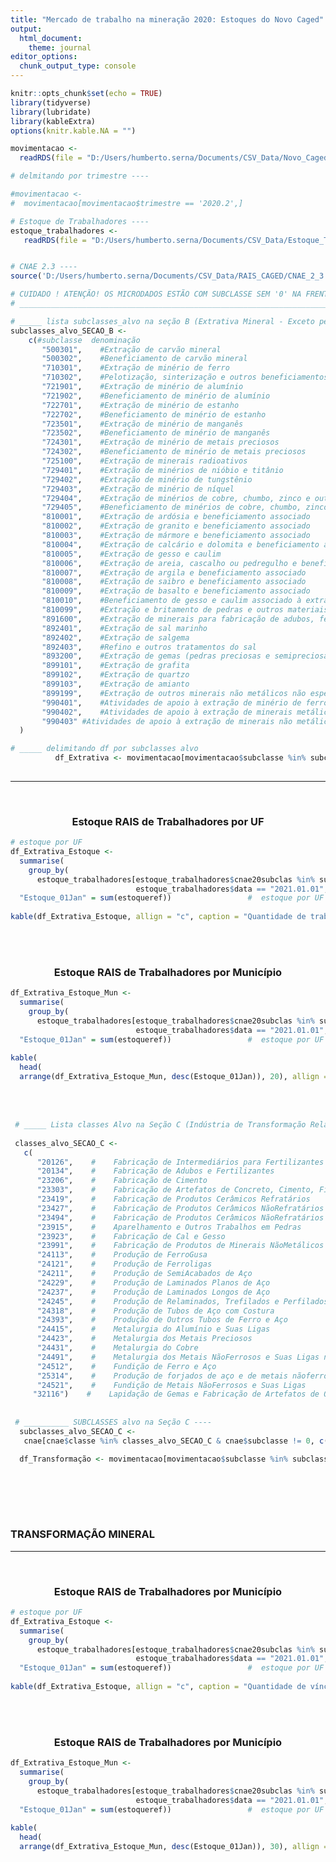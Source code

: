 ---
title: "Mercado de trabalho na mineração 2020: Estoques do Novo Caged"
output: 
  html_document: 
    theme: journal
editor_options: 
  chunk_output_type: console
---

```{r setup, include=FALSE}
knitr::opts_chunk$set(echo = TRUE)
library(tidyverse)
library(lubridate)
library(kableExtra)
options(knitr.kable.NA = "")
```

```{r carregamento, include=FALSE}

movimentacao <- 
  readRDS(file = "D:/Users/humberto.serna/Documents/CSV_Data/Novo_Caged_microdados_2021_movimentacao_secoes_CNAE23_B_C.RDATA")

# delmitando por trimestre ----

#movimentacao <- 
#  movimentacao[movimentacao$trimestre == '2020.2',]

# Estoque de Trabalhadores ----
estoque_trabalhadores <- 
   readRDS(file = "D:/Users/humberto.serna/Documents/CSV_Data/Estoque_Trabalhadores_NovoCaged_Completo.RDATA")


# CNAE 2.3 ----
source('D:/Users/humberto.serna/Documents/CSV_Data/RAIS_CAGED/CNAE_2_3.R')

# CUIDADO ! ATENÇÃO! OS MICRODADOS ESTÃO COM SUBCLASSE SEM '0' NA FRENTE. HÁ SUBCLASSES COM 7 E OUTRAS COM 6 DÍGITOS....
# ______________________________________________________________________________________________----
```

```{r EXTRATIVA MINERAL: subclasses alvo, include=FALSE}

# _____ lista subclasses_alvo na seção B (Extrativa Mineral - Exceto petróleo & Gás) ----
subclasses_alvo_SECAO_B <-                    
    c(#subclasse  denominação
       "500301",	#Extração de carvão mineral
       "500302",	#Beneficiamento de carvão mineral
       "710301",	#Extração de minério de ferro
       "710302",	#Pelotização, sinterização e outros beneficiamentos de minério de ferro
       "721901",	#Extração de minério de alumínio
       "721902",	#Beneficiamento de minério de alumínio
       "722701",	#Extração de minério de estanho
       "722702",	#Beneficiamento de minério de estanho
       "723501",	#Extração de minério de manganês
       "723502",	#Beneficiamento de minério de manganês
       "724301",	#Extração de minério de metais preciosos
       "724302",	#Beneficiamento de minério de metais preciosos
       "725100",	#Extração de minerais radioativos
       "729401",	#Extração de minérios de nióbio e titânio
       "729402",	#Extração de minério de tungstênio
       "729403",	#Extração de minério de níquel
       "729404",	#Extração de minérios de cobre, chumbo, zinco e outros minerais metálicos não ferrosos não especificados anteriormente
       "729405",	#Beneficiamento de minérios de cobre, chumbo, zinco e outros minerais metálicos não ferrosos não especificados anteriormente
       "810001",	#Extração de ardósia e beneficiamento associado
       "810002",	#Extração de granito e beneficiamento associado
       "810003",	#Extração de mármore e beneficiamento associado
       "810004",	#Extração de calcário e dolomita e beneficiamento associado
       "810005",	#Extração de gesso e caulim
       "810006",	#Extração de areia, cascalho ou pedregulho e beneficiamento associado
       "810007",	#Extração de argila e beneficiamento associado
       "810008",	#Extração de saibro e beneficiamento associado
       "810009",	#Extração de basalto e beneficiamento associado
       "810010",	#Beneficiamento de gesso e caulim associado à extração
       "810099",	#Extração e britamento de pedras e outros materiais para construção e beneficiamento associado
       "891600",	#Extração de minerais para fabricação de adubos, fertilizantes e outros produtos químicos
       "892401",	#Extração de sal marinho
       "892402",	#Extração de salgema
       "892403",	#Refino e outros tratamentos do sal
       "893200",	#Extração de gemas (pedras preciosas e semipreciosas)
       "899101",	#Extração de grafita
       "899102",	#Extração de quartzo
       "899103",	#Extração de amianto
       "899199",	#Extração de outros minerais não metálicos não especificados anteriormente
       "990401",	#Atividades de apoio à extração de minério de ferro
       "990402",	#Atividades de apoio à extração de minerais metálicos não ferrosos
       "990403"	#Atividades de apoio à extração de minerais não metálicos
  )

# _____ delimitando df por subclasses alvo
          df_Extrativa <- movimentacao[movimentacao$subclasse %in% subclasses_alvo_SECAO_B, ]
    
```

***

<br>
<div style="text-align:center">

### Estoque RAIS de Trabalhadores por UF

</div>

```{r Extrativa_Variacao_Estoque_UF, echo=FALSE, message=FALSE}

# estoque por UF 
df_Extrativa_Estoque <- 
  summarise(
    group_by(
      estoque_trabalhadores[estoque_trabalhadores$cnae20subclas %in% subclasses_alvo_SECAO_B & 
                            estoque_trabalhadores$data == "2021.01.01",], UF_sigla),
  "Estoque_01Jan" = sum(estoqueref))                 #  estoque por UF em 1/jul/2020
  
kable(df_Extrativa_Estoque, allign = "c", caption = "Quantidade de trabalhadores na subclasse Extração de gemas (pedras preciosas e semipreciosas) por UF") %>% kable_styling(bootstrap_options = "striped", full_width = FALSE)

```

<br><br>



<div style="text-align:center">

### Estoque RAIS de Trabalhadores por Município

</div>

```{r Extrativa_Variacao_Estoque_Mun, echo=FALSE, message=FALSE}

df_Extrativa_Estoque_Mun <- 
  summarise(
    group_by(
      estoque_trabalhadores[estoque_trabalhadores$cnae20subclas %in% subclasses_alvo_SECAO_B & 
                            estoque_trabalhadores$data == "2021.01.01",], Município),
  "Estoque_01Jan" = sum(estoqueref))                 #  estoque por UF em 1/jul/2020
  
kable(
  head(
  arrange(df_Extrativa_Estoque_Mun, desc(Estoque_01Jan)), 20), allign = "c", caption = "Quantidade de vínculos trabalhistas na Extrativa Mineral por Município") %>% kable_styling(bootstrap_options = "striped", full_width = FALSE)

```

<br><br>


```{r INDÚSTRIA DE TRANSFORMAÇÃO (MINERAL): subclasses alvo, include=FALSE}

 # _____ Lista classes Alvo na Seção C (Indústria de Transformação Relacionada não associada/consecutiva à mineração) ----
 
 classes_alvo_SECAO_C <- 
   c(
      "20126",	  #    Fabricação de Intermediários para Fertilizantes 
      "20134",    #    Fabricação de Adubos e Fertilizantes 
      "23206",    #    Fabricação de Cimento 
      "23303",    #    Fabricação de Artefatos de Concreto, Cimento, Fibrocimento, Gesso e Materiais Semelhantes 
      "23419",    #    Fabricação de Produtos Cerâmicos Refratários 
      "23427",    #    Fabricação de Produtos Cerâmicos NãoRefratários para Uso Estrutural na Construção 
      "23494",    #    Fabricação de Produtos Cerâmicos NãoRefratários não Especificados Anteriormente 
      "23915",    #    Aparelhamento e Outros Trabalhos em Pedras 
      "23923",    #    Fabricação de Cal e Gesso 
      "23991",    #    Fabricação de Produtos de Minerais NãoMetálicos não Especificados Anteriormente 
      "24113",    #    Produção de FerroGusa 
      "24121",    #    Produção de Ferroligas 
      "24211",    #    Produção de SemiAcabados de Aço 
      "24229",    #    Produção de Laminados Planos de Aço 
      "24237",    #    Produção de Laminados Longos de Aço 
      "24245",    #    Produção de Relaminados, Trefilados e Perfilados de Aço 
      "24318",    #    Produção de Tubos de Aço com Costura 
      "24393",    #    Produção de Outros Tubos de Ferro e Aço 
      "24415",    #    Metalurgia do Alumínio e Suas Ligas 
      "24423",    #    Metalurgia dos Metais Preciosos 
      "24431",    #    Metalurgia do Cobre 
      "24491",    #    Metalurgia dos Metais NãoFerrosos e Suas Ligas não Especificados Anteriormente 
      "24512",    #    Fundição de Ferro e Aço 
      "25314",    #    Produção de forjados de aço e de metais nãoferrosos e suas ligas 
      "24521",    #    Fundição de Metais NãoFerrosos e Suas Ligas 
     "32116")    #    Lapidação de Gemas e Fabricação de Artefatos de Ourivesaria e Joalheria 
 
 
 # __________ SUBCLASSES alvo na Seção C ----
  subclasses_alvo_SECAO_C <- 
   cnae[cnae$classe %in% classes_alvo_SECAO_C & cnae$subclasse != 0, c("subclasse")]

  df_Transformação <- movimentacao[movimentacao$subclasse %in% subclasses_alvo_SECAO_C, ]
  
```

<br><br><br>

### TRANSFORMAÇÃO MINERAL 

***

<br>
<div style="text-align:center">

### Estoque RAIS de Trabalhadores por Município

</div>

```{r Transformação_Variacao_Estoque_UF, echo=FALSE, message=FALSE}

# estoque por UF 
df_Extrativa_Estoque <- 
  summarise(
    group_by(
      estoque_trabalhadores[estoque_trabalhadores$cnae20subclas %in% subclasses_alvo_SECAO_C & 
                            estoque_trabalhadores$data == "2021.01.01",], UF_sigla),
  "Estoque_01Jan" = sum(estoqueref))                 #  estoque por UF em 1/jul/2020
  
kable(df_Extrativa_Estoque, allign = "c", caption = "Quantidade de vínculos trabalhistas na Transformação Mineral por UF") %>% kable_styling(bootstrap_options = "striped", full_width = FALSE)

```

<br><br>



<div style="text-align:center">

### Estoque RAIS de Trabalhadores por Município

</div>

```{r Transformação_Variacao_Estoque_Mun, echo=FALSE, message=FALSE}

df_Extrativa_Estoque_Mun <- 
  summarise(
    group_by(
      estoque_trabalhadores[estoque_trabalhadores$cnae20subclas %in% subclasses_alvo_SECAO_C & 
                            estoque_trabalhadores$data == "2021.01.01",], Município),
  "Estoque_01Jan" = sum(estoqueref))                 #  estoque por UF em 1/jul/2020
  
kable(
  head(
  arrange(df_Extrativa_Estoque_Mun, desc(Estoque_01Jan)), 30), allign = "c", caption = "Quantidade vínculos trabalhistas na Transformação Mineral por Município") %>% kable_styling(bootstrap_options = "striped", full_width = FALSE)

```

<br><br>



